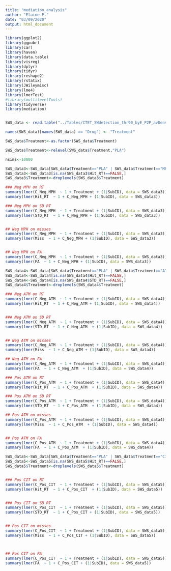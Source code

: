```yaml
---
title: "mediation_analysis"
author: "Elaine P."
date: "03/09/2020"
output: html_document
---
```


```r
library(ggplot2)
library(ggpubr)
library(car)
library(haven)
library(data.table)
library(visreg)
library(dplyr)
library(tidyr)
library(reshape2)
library(rstatix)
library(JWileymisc)
library(lme4)
library(lmerTest)
#library(multilevelTools)
library(tidyverse)
library(mediation)


SWS_data <- read.table("../Tables/CTET_SWdetection_thr90_byE_P2P_avDens_behav_vec_full_v3_CLUSTERS.txt", header = TRUE, sep = ",", stringsAsFactors = FALSE)

names(SWS_data)[names(SWS_data) == "Drug"] <- "Treatment"

SWS_data$Treatment<-as.factor(SWS_data$Treatment)

SWS_data$Treatment<-relevel(SWS_data$Treatment,"PLA")

nsims<-10000

```
```r

SWS_data3<-SWS_data[SWS_data$Treatment=="PLA" | SWS_data$Treatment=="MPH",] #|: . $: and
SWS_data3<-SWS_data3[is.na(SWS_data3$Hit_RT)==FALSE,]
SWS_data3$Treatment<-droplevels(SWS_data3$Treatment)

### Neg MPH on RT
summary(lmer(C_Neg_MPH  ~ 1 + Treatment + (1|SubID), data = SWS_data3))
summary(lmer(Hit_RT  ~ 1 + C_Neg_MPH + (1|SubID), data = SWS_data3))

### Neg MPH on SD RT
summary(lmer(C_Neg_MPH  ~ 1 + Treatment + (1|SubID), data = SWS_data3))
summary(lmer(STD_RT  ~ 1 + C_Neg_MPH + (1|SubID), data = SWS_data3))


## Neg MPH on misses 
summary(lmer(C_Neg_MPH  ~ 1 + Treatment + (1|SubID), data = SWS_data3))
summary(lmer(Miss  ~ 1 + C_Neg_MPH + (1|SubID), data = SWS_data3))


## Neg MPH on FA
summary(lmer(C_Neg_MPH  ~ 1 + Treatment + (1|SubID), data = SWS_data3))
summary(lmer(FA  ~ 1 + C_Neg_MPH + (1|SubID), data = SWS_data3))


```

```r
SWS_data4<-SWS_data[SWS_data$Treatment=="PLA" | SWS_data$Treatment=="ATM",] 
SWS_data4<-SWS_data4[is.na(SWS_data4$Hit_RT)==FALSE,]
SWS_data4<-SWS_data4[is.na(SWS_data4$STD_RT)==FALSE,]
SWS_data4$Treatment<-droplevels(SWS_data4$Treatment)

### Neg ATM on RT
summary(lmer(C_Neg_ATM  ~ 1 + Treatment + (1|SubID), data = SWS_data4))
summary(lmer(Hit_RT  ~ 1 + C_Neg_ATM + (1|SubID), data = SWS_data4))


### Neg ATM on SD RT
summary(lmer(C_Neg_ATM  ~ 1 + Treatment + (1|SubID), data = SWS_data4))
summary(lmer(STD_RT  ~ 1 + C_Neg_ATM  + (1|SubID), data = SWS_data4))


## Neg ATM on misses 
summary(lmer(C_Neg_ATM  ~ 1 + Treatment + (1|SubID), data = SWS_data4))
summary(lmer(Miss  ~ 1 + C_Neg_ATM + (1|SubID), data = SWS_data4))

## Neg ATM on FA
summary(lmer(C_Neg_ATM  ~ 1 + Treatment + (1|SubID), data = SWS_data4))
summary(lmer(FA  ~ 1 + C_Neg_ATM  + (1|SubID), data = SWS_data4))


```

```r
### Pos ATM on RT
summary(lmer(C_Pos_ATM  ~ 1 + Treatment + (1|SubID), data = SWS_data4))
summary(lmer(Hit_RT  ~ 1 + C_Pos_ATM  + (1|SubID), data = SWS_data4))

### Pos ATM on SD RT
summary(lmer(C_Pos_ATM  ~ 1 + Treatment + (1|SubID), data = SWS_data4))
summary(lmer(STD_RT  ~ 1 + C_Pos_ATM  + (1|SubID), data = SWS_data4))

## Pos ATM on misses 
summary(lmer(C_Pos_ATM  ~ 1 + Treatment + (1|SubID), data = SWS_data4))
summary(lmer(Miss  ~ 1 + C_Pos_ATM  + (1|SubID), data = SWS_data4))


## Pos ATM on FA
summary(lmer(C_Pos_ATM  ~ 1 + Treatment + (1|SubID), data = SWS_data4))
summary(lmer(FA  ~ 1 + C_Pos_ATM  + (1|SubID), data = SWS_data4))


```

```r
SWS_data5<-SWS_data[SWS_data$Treatment=="PLA" | SWS_data$Treatment=="CIT",] 
SWS_data5<-SWS_data5[is.na(SWS_data5$Hit_RT)==FALSE,]
SWS_data5$Treatment<-droplevels(SWS_data5$Treatment)


### Pos CIT on RT
summary(lmer(C_Pos_CIT  ~ 1 + Treatment + (1|SubID), data = SWS_data5))
summary(lmer(Hit_RT  ~ 1 + C_Pos_CIT  + (1|SubID), data = SWS_data5))


### Pos CIT on SD RT
summary(lmer(C_Pos_CIT  ~ 1 + Treatment + (1|SubID), data = SWS_data5))
summary(lmer(STD_RT  ~ 1 + C_Pos_CIT + (1|SubID), data = SWS_data5))


## Pos CIT on misses 
summary(lmer(C_Pos_CIT  ~ 1 + Treatment + (1|SubID), data = SWS_data5))
summary(lmer(Miss  ~ 1 + C_Pos_CIT + (1|SubID), data = SWS_data5))



## Pos CIT on FA
summary(lmer(C_Pos_CIT  ~ 1 + Treatment + (1|SubID), data = SWS_data5))
summary(lmer(FA  ~ 1 + C_Pos_CIT + (1|SubID), data = SWS_data5))



```